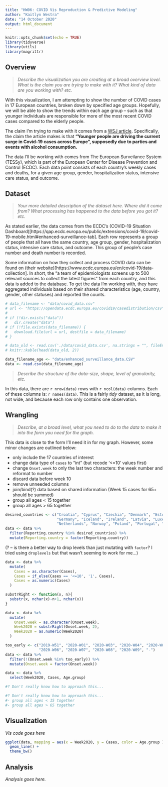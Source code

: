 ```yaml
---
title: "HW06: COVID Vis Reproduction & Predictive Modeling"
author: "Kaitlyn Westra"
date: "14 October 2020"
output: html_document
---
```


```r
knitr::opts_chunk$set(echo = TRUE)
library(tidyverse)
library(utils)
library(magrittr)
```

## Overview

> *Describe the visualization you are creating at a broad overview level. What is the claim
you are trying to make with it? What kind of data are you working with? etc.*

With this visualization, I am attempting to show the number of COVID cases in 17 European countries, broken down by specified age groups. Hopefully, we will be able to show the trends within each age group -- such as that younger individuals are responsible for more of the most recent COVID cases compared to the elderly people.

The claim I'm trying to make with it comes from a [WSJ article](
https://www.wsj.com/articles/europes-covid-fight-has-a-new-target-the-youth-11601553600). Specifically, the claim the article makes is that **"Younger people are driving the current surge in Covid-19 cases across Europe", supposedly due to parties and events with alcohol consumption.**

The data I'll be working with comes from The European Surveilance System (TESSy), which is part of the European Center for Disease Prevention and Control (ECDC). Each data point consists of each country's weekly cases and deaths, for a given age group, gender, hospitalization status, intensive care status, and outcome. 

## Dataset

> *Your more detailed description of the dataset here. Where did it come from? What processing has happened to the data before you got it? etc.*

As stated earlier, the data comes from the ECDC's (COVID-19 Situation Dashboard)[https://qap.ecdc.europa.eu/public/extensions/covid-19/covid-19-mobile.html#enhanced-surveillance-tab]. Each row represents a group of people that all have the same country, age group, gender, hospitalization status, intensive care status, and outcome. This group of people's case number and death number is recorded.

Some information on how they collect and process COVID data can be found on (their website)[https://www.ecdc.europa.eu/en/covid-19/data-collection]. In short, the "a team of epidemiologists screens up to 500 relevant sources to collect the latest figures" from each country, and this data is added to the database. To get the data I'm working with, they have aggregated individuals based on their shared characteristics (age, country, gender, other statuses) and reported the counts.

```r
# data_filename <- "data/covid_data.csv"
# url <- "https://opendata.ecdc.europa.eu/covid19/casedistribution/csv"
# 
# if (!dir.exists("data"))
#   dir.create("data")
# if (!file.exists(data_filename)) {
#   download.file(url = url, destfile = data_filename)
# }
```

```r
# data_old <- read.csv('./data/covid_data.csv', na.strings = "", fileEncoding = "UTF-8-BOM")
# knitr::kable(head(data_old, 2))
```

```r
data_filename_age <- "data/enhanced_surveillance_data.CSV"
data <- read.csv(data_filename_age)
```


> *Describe the structure of the data--size, shape, level of granularity, etc.*

In this data, there are `r nrow(data)` rows with `r ncol(data)` columns. Each of these columns is: `r names(data)`. This is a fairly *tidy* dataset, as it is long, not wide, and because each row only contains one observation.


## Wrangling

> *Describe, at a broad level, what you need to do to the data to make it into the form you need for the graph.*

This data is close to the form I'll need it in for my graph. However, some minor changes are outlined below:

- only include the 17 countries of interest  
- change data type of `cases` to "int" (but recode '<=10' values first)  
- change `Onset.week` to only the last two characters: the week number and reformat to number  
- discard data before week 10  
- remove unneeded columns  
- join/bind(?) data based on shared information (Week 15 cases for 65+ should be summed)  
- group all ages < 15 together  
- group all ages > 65 together  

```r
desired_countries <- c("Croatia", "Cyprus", "Czechia", "Denmark", "Estonia", "Finland",
                       "Germany", "Iceland", "Ireland", "Latvia", "Luxembourg", "Malta",
                       "Netherlands", "Norway", "Poland", "Portugal", "Sweden")
data <- data %>%
  filter(Reporting.country %in% desired_countries) %>%
  mutate(Reporting.country = factor(Reporting.country))
```

(? -- is there a better way to drop levels than just mutating with `factor`? I tried using `droplevels` but that wasn't seeming to work for me...)

```r
data <- data %>%
  mutate(
    Cases = as.character(Cases),
    Cases = if_else(Cases == '<=10', '1', Cases),
    Cases = as.numeric(Cases)
  )
```

```r
substrRight <- function(x, n){
  substr(x, nchar(x)-n+1, nchar(x))
}

data <- data %>%
  mutate(
    Onset.week = as.character(Onset.week),
    Week2020 = substrRight(Onset.week, 2),
    Week2020 = as.numeric(Week2020)
  )
```

  
```r
too_early <- c("2019-W51", "2020-W01", "2020-W03", "2020-W04", "2020-W05", 
               "2020-W06", "2020-W07", "2020-W08", "2020-W09", "-")
data <- data %>%
  filter(!(Onset.week %in% too_early)) %>%
  mutate(Onset.week = factor(Onset.week))
```


```r
data <- data %>%
  select(Week2020, Cases, Age.group)
```

```r
#? Don't really know how to approach this...
```


```r
#? Don't really know how to approach this...
#- group all ages < 15 together  
#- group all ages > 65 together 
```


## Visualization

*Vis code goes here*

```r
ggplot(data, mapping = aes(x = Week2020, y = Cases, color = Age.group )) +
  geom_line() +
  theme_bw()
```

## Analysis

*Analysis goes here.*
